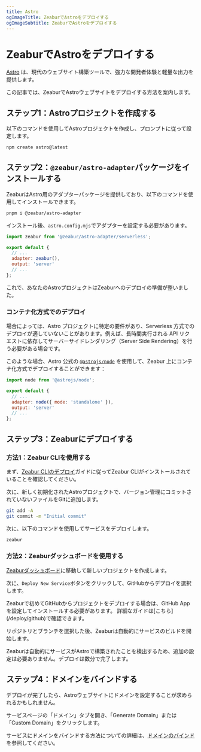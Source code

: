 ```yaml
---
title: Astro
ogImageTitle: ZeaburでAstroをデプロイする
ogImageSubtitle: ZeaburでAstroをデプロイする
---
```




# ZeaburでAstroをデプロイする

[Astro](https://astro.build/) は、現代のウェブサイト構築ツールで、強力な開発者体験と軽量な出力を提供します。

この記事では、ZeaburでAstroウェブサイトをデプロイする方法を案内します。

## ステップ1：Astroプロジェクトを作成する

以下のコマンドを使用してAstroプロジェクトを作成し、プロンプトに従って設定します。

```bash
npm create astro@latest
```

## ステップ2：`@zeabur/astro-adapter`パッケージをインストールする

ZeaburはAstro用のアダプターパッケージを提供しており、以下のコマンドを使用してインストールできます。

```bash
pnpm i @zeabur/astro-adapter
```

インストール後、`astro.config.mjs`でアダプターを設定する必要があります。

```javascript
import zeabur from '@zeabur/astro-adapter/serverless';

export default {
  // ...
  adapter: zeabur(),
  output: 'server'
  // ...
};
```

これで、あなたのAstroプロジェクトはZeaburへのデプロイの準備が整いました。

### コンテナ化方式でのデプロイ

場合によっては、Astro プロジェクトに特定の要件があり、Serverless 方式でのデプロイが適していないことがあります。例えば、長時間実行される API リクエストに依存してサーバーサイドレンダリング（Server Side Rendering）を行う必要がある場合です。

このような場合、Astro 公式の [`@astrojs/node`](https://docs.astro.build/en/guides/integrations-guide/node/) を使用して、Zeabur 上にコンテナ化方式でデプロイすることができます：

```js
import node from '@astrojs/node';

export default {
  // ...
  adapter: node({ mode: 'standalone' }),
  output: 'server'
  // ...
};
```

## ステップ3：Zeaburにデプロイする

### 方法1：Zeabur CLIを使用する

まず、[Zeabur CLIのデプロイ](/deploy/deploy-in-cli)ガイドに従ってZeabur CLIがインストールされていることを確認してください。

次に、新しく初期化されたAstroプロジェクトで、バージョン管理にコミットされていないファイルをGitに追加します。

```bash
git add -A
git commit -m "Initial commit"
```

次に、以下のコマンドを使用してサービスをデプロイします。

```bash
zeabur
```

### 方法2：Zeaburダッシュボードを使用する

[Zeaburダッシュボード](https://dash.zeabur.com)に移動して新しいプロジェクトを作成します。

次に、`Deploy New Service`ボタンをクリックして、GitHubからデプロイを選択します。

<Callout>
    Zeaburで初めてGitHubからプロジェクトをデプロイする場合は、GitHub Appを設定してインストールする必要があります。
    詳細なガイドは[こちら](/deploy/github)で確認できます。
</Callout>

リポジトリとブランチを選択した後、Zeaburは自動的にサービスのビルドを開始します。

Zeaburは自動的にサービスがAstroで構築されたことを検出するため、追加の設定は必要ありません。デプロイは数分で完了します。

## ステップ4：ドメインをバインドする

デプロイが完了したら、Astroウェブサイトにドメインを設定することが求められるかもしれません。

サービスページの「ドメイン」タブを開き、「Generate Domain」または「Custom Domain」をクリックします。

サービスにドメインをバインドする方法についての詳細は、[ドメインのバインド](/deploy/domain-binding)を参照してください。
